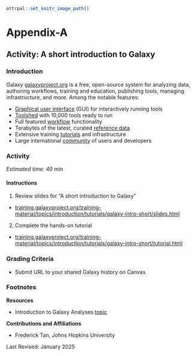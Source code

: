 ```r
ottrpal::set_knitr_image_path()
```

# Appendix-A

## Activity: A short introduction to Galaxy

### Introduction

Galaxy [galaxyproject.org](galaxyproject.org) is a free, open-source system for analyzing data, authoring workflows, training and education, publishing tools, managing infrastructure, and more.  Among the notable features:

- [Graphical user interface](https://training.galaxyproject.org/training-material/topics/introduction/tutorials/galaxy-intro-101/tutorial.html) (GUI) for interactively running tools
- [Toolshed](https://toolshed.g2.bx.psu.edu/) with 10,000 tools ready to run
- Full featured [workflow](https://training.galaxyproject.org/training-material/topics/galaxy-interface/tutorials/workflow-editor/tutorial.html) functionality
- Terabytes of the latest, curated [reference data](https://galaxyproject.org/admin/reference-data-repo)
- Extensive training [tutorials](https://training.galaxyproject.org/) and infrastructure
- Large international [community](https://galaxyproject.org/community) of users and developers

### Activity

*Estimated time: 40 min*

#### Instructions

1. Review slides for “A short introduction to Galaxy”
- [training.galaxyproject.org/training-material/topics/introduction/tutorials/galaxy-intro-short/slides.html](training.galaxyproject.org/training-material/topics/introduction/tutorials/galaxy-intro-short/slides.html)
2. Complete the hands-on tutorial
- [training.galaxyproject.org/training-material/topics/introduction/tutorials/galaxy-intro-short/tutorial.html](training.galaxyproject.org/training-material/topics/introduction/tutorials/galaxy-intro-short/tutorial.html)

### Grading Criteria

- Submit URL to your shared Galaxy history on Canvas

### Footnotes

**Resources**

- Introduction to Galaxy Analyses [topic](https://training.galaxyproject.org/training-material/topics/introduction/)

**Contributions and Affiliations**

- Frederick Tan, Johns Hopkins University

Last Revised: January 2025



